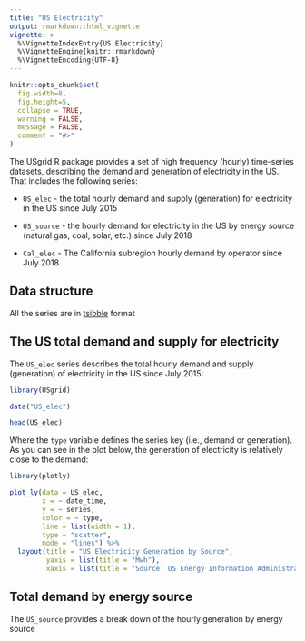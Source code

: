 ```yaml
---
title: "US Electricity"
output: rmarkdown::html_vignette
vignette: >
  %\VignetteIndexEntry{US Electricity}
  %\VignetteEngine{knitr::rmarkdown}
  %\VignetteEncoding{UTF-8}
---
```


```r
knitr::opts_chunk$set(
  fig.width=8, 
  fig.height=5,
  collapse = TRUE,
  warning = FALSE, 
  message = FALSE,
  comment = "#>"
)
```

The USgrid R package provides a set of high frequency (hourly) time-series datasets, describing the demand and generation of electricity in the US. That includes the following series:

* `US_elec`  - the total hourly demand and supply (generation) for electricity in the US since July 2015

* `US_source` - the hourly demand for electricity in the US by energy source (natural gas, coal, solar, etc.) since July 2018

* `Cal_elec` - The California subregion hourly demand by operator since July 2018

## Data structure

All the series are in [tsibble](https://tsibble.tidyverts.org/index.html) format

## The US total demand and supply for electricity

The `US_elec` series describes the total hourly demand and supply (generation) of electricity in the US since July 2015:

```r
library(USgrid)

data("US_elec")

head(US_elec)

```

Where the `type` variable defines the series key (i.e., demand or generation). As you can see in the plot below, the generation of electricity is relatively close to the demand:


```r
library(plotly)

plot_ly(data = US_elec,
        x = ~ date_time,
        y = ~ series,
        color = ~ type,
        line = list(width = 1),
        type = "scatter",
        mode = "lines") %>%
  layout(title = "US Electricity Generation by Source",
         yaxis = list(title = "Mwh"),
         xaxis = list(title = "Source: US Energy Information Administration (Nov 2019)"))
```


## Total demand by energy source

The `US_source` provides a break down of the hourly generation by energy source
